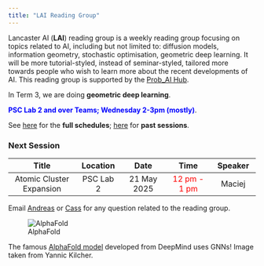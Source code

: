 ```yaml
---
title: "LAI Reading Group"
---
```


Lancaster AI (**LAI**) reading group is a weekly reading group focusing on topics related to AI, including but not limited to: diffusion models, information geometry, stochastic optimisation, geometric deep learning. It will be more tutorial-styled, instead of seminar-styled, tailored more towards people who wish to learn more about the recent developments of AI. This reading group is supported by the [Prob_AI Hub](https://www.probai.uk/).

In Term 3, we are doing **geometric deep learning**.

[**PSC Lab 2 and over Teams; Wednesday 2-3pm (mostly)**]{style="color:Blue"}.

See [here](./schedule.html) for the **full schedules**; [here](./past.html) for **past sessions**.

### Next Session

| Title | Location | Date | Time | Speaker |
|:------------------:|:-----------:|:-----------:|:-----------:|:-----------:|
| Atomic Cluster Expansion | PSC Lab 2 | 21 May 2025 | [12 pm - 1 pm]{style="color:Red"} | Maciej |

Email [Andreas](mailto:a.makris@lancaster.ac.uk) or [Cass](mailto:c.durr@lancaster.ac.uk) for any question related to the reading group. 

![AlphaFold](kejie.jpg)

The famous [AlphaFold model](https://deepmind.google/technologies/alphafold/) developed from DeepMind uses GNNs! Image taken from Yannic Kilcher.